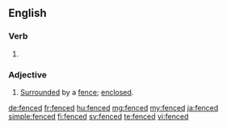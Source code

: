 ==English==

===Verb===
{{head|en}}

# {{past participle of|fence|lang=en}}

===Adjective===
{{en-adj}}
# [[surrounded|Surrounded]] by a [[fence]]; [[enclosed]].

[[de:fenced]]
[[fr:fenced]]
[[hu:fenced]]
[[mg:fenced]]
[[my:fenced]]
[[ja:fenced]]
[[simple:fenced]]
[[fi:fenced]]
[[sv:fenced]]
[[te:fenced]]
[[vi:fenced]]